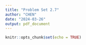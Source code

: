 ---
title: "Problem Set 2.7"
author: "CHEN"
date: "2024-03-26"
output: pdf_document
---

```{r setup, include=FALSE}
knitr::opts_chunk$set(echo = TRUE)
```

#